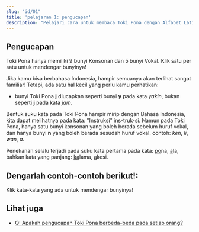 ---
slug: "id/01"
title: 'pelajaran 1: pengucapan'
description: "Pelajari cara untuk membaca Toki Pona dengan Alfabet Latin!"
---


## Pengucapan

Toki Pona hanya memiliki 9 bunyi Konsonan dan 5 bunyi Vokal. Klik satu per satu untuk mendengar bunyinya!

<PhonoTable />

Jika kamu bisa berbahasa Indonesia, hampir semuanya akan terlihat sangat familiar! Tetapi, ada satu hal kecil yang perlu kamu perhatikan:

* bunyi Toki Pona **j** diucapkan seperti bunyi **y** pada kata *yakin*, bukan seperti **j** pada kata *jam*.

Bentuk suku kata pada Toki Pona hampir mirip dengan Bahasa Indonesia, kita dapat melihatnya pada kata: "Instruksi" ins-truk-si. Namun pada Toki Pona, hanya satu bunyi konsonan yang boleh berada sebelum huruf vokal, dan hanya bunyi **n** yang boleh berada sesudah huruf vokal. contoh: *ken*, *li*, *wan*, *a*.

Penekanan selalu terjadi pada suku kata pertama pada kata: <u>po</u>na, <u>a</u>la, bahkan kata yang panjang: <u>ka</u>lama, <u>a</u>kesi.

## Dengarlah contoh-contoh berikut!:

Klik kata-kata yang ada untuk mendengar bunyinya!

<PhonoExamples />

## Lihat juga

* [Q: Apakah pengucapan Toki Pona berbeda-beda pada setiap orang?](id/sound-variation)